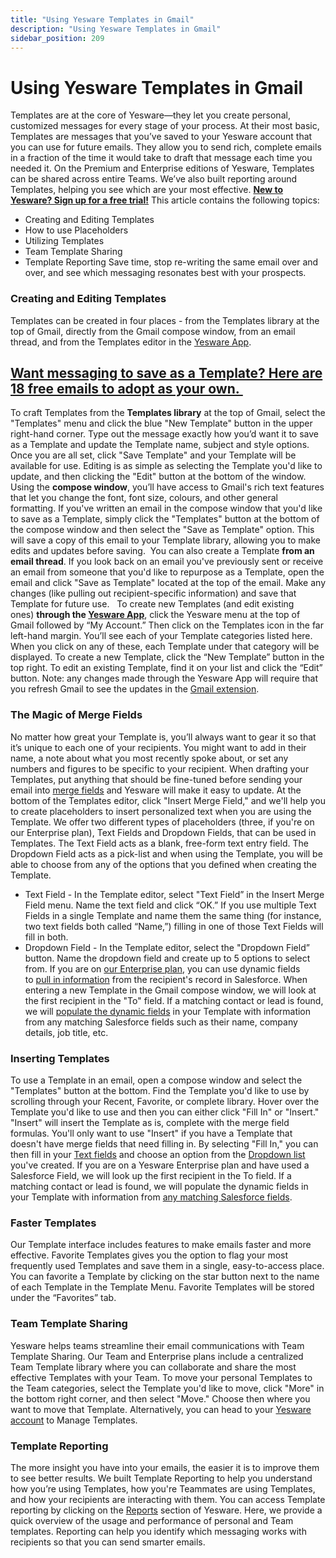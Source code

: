 ```yaml
---
title: "Using Yesware Templates in Gmail"
description: "Using Yesware Templates in Gmail"
sidebar_position: 209
---
```


# Using Yesware Templates in Gmail

Templates are at the core of Yesware—they let you create personal, customized messages for every stage of your process. At their most basic, Templates are messages that you’ve saved to your Yesware account that you can use for future emails. They allow you to send rich, complete emails in a fraction of the time it would take to draft that message each time you needed it. On the Premium and Enterprise editions of Yesware, Templates can be shared across entire Teams. We’ve also built reporting around Templates, helping you see which are your most effective.
**[New to Yesware? Sign up for a free trial!](http://www.yesware.com/sign-up/)**
This article contains the following topics:
- Creating and Editing Templates
- How to use Placeholders
- Utilizing Templates
- Team Template Sharing
- Template Reporting
Save time, stop re-writing the same email over and over, and see which messaging resonates best with your prospects.
### Creating and Editing Templates
Templates can be created in four places - from the Templates library at the top of Gmail, directly from the Gmail compose window, from an email thread, and from the Templates editor in the [Yesware App](https://app.yesware.com/template_library/manage).
## **[Want messaging to save as a Template? Here are 18 free emails to adopt as your own. ](http://pages.yesware.com/email-templates-landing-page.html)**
To craft Templates from the **Templates library** at the top of Gmail, select the "Templates" menu and click the blue "New Template" button in the upper right-hand corner. Type out the message exactly how you’d want it to save as a Template and update the Template name, subject and style options. Once you are all set, click "Save Template" and your Template will be available for use. Editing is as simple as selecting the Template you'd like to update, and then clicking the "Edit" button at the bottom of the window.
Using the **compose window**, you’ll have access to Gmail's rich text features that let you change the font, font size, colours, and other general formatting. If you've written an email in the compose window that you'd like to save as a Template, simply click the "Templates" button at the bottom of the compose window and then select the "Save as Template" option. This will save a copy of this email to your Template library, allowing you to make edits and updates before saving. 
You can also create a Template **from an email thread**. If you look back on an email you've previously sent or receive an email from someone that you'd like to repurpose as a Template, open the email and click "Save as Template" located at the top of the email. Make any changes (like pulling out recipient-specific information) and save that Template for future use.  
To create new Templates (and edit existing ones) **through the [Yesware App](http://app.yesware.com/)**, click the Yesware menu at the top of Gmail followed by “My Account.” Then click on the Templates icon in the far left-hand margin. You’ll see each of your Template categories listed here. When you click on any of these, each Template under that category will be displayed. To create a new Template, click the “New Template” button in the top right. To edit an existing Template, find it on your list and click the “Edit” button. Note: any changes made through the Yesware App will require that you refresh Gmail to see the updates in the [Gmail extension](http://www.yesware.com/blog/gmail-extension/).
### The Magic of Merge Fields
No matter how great your Template is, you’ll always want to gear it so that it’s unique to each one of your recipients. You might want to add in their name, a note about what you most recently spoke about, or set any numbers and figures to be specific to your recipient. When drafting your Templates, put anything that should be fine-tuned before sending your email into [merge fields](https://support.yesware.com/entries/69139438-How-do-I-use-placeholders-in-templates) and Yesware will make it easy to update.
At the bottom of the Templates editor, click "Insert Merge Field," and we'll help you to create placeholders to insert personalized text when you are using the Template.
We offer two different types of placeholders (three, if you're on our Enterprise plan), Text Fields and Dropdown Fields, that can be used in Templates. The Text Field acts as a blank, free-form text entry field. The Dropdown Field acts as a pick-list and when using the Template, you will be able to choose from any of the options that you defined when creating the Template.
- Text Field - In the Template editor, select "Text Field” in the Insert Merge Field menu. Name the text field and click “OK.” If you use multiple Text Fields in a single Template and name them the same thing (for instance, two text fields both called “Name,”) filling in one of those Text Fields will fill in both.
- Dropdown Field - In the Template editor, select the "Dropdown Field” button. Name the dropdown field and create up to 5 options to select from.
If you are on [our Enterprise plan](http://www.yesware.com/plans-and-pricing), you can use dynamic fields to [pull in information](https://support.yesware.com/entries/86034428-What-information-populates-dynamic-templates-) from the recipient's record in Salesforce. When entering a new Template in the Gmail compose window, we will look at the first recipient in the "To" field. If a matching contact or lead is found, we will [populate the dynamic fields](https://support.yesware.com/entries/85475998-How-do-dynamic-templates-work-with-Salesforce-) in your Template with information from any matching Salesforce fields such as their name, company details, job title, etc.
### Inserting Templates
To use a Template in an email, open a compose window and select the "Templates" button at the bottom. Find the Template you'd like to use by scrolling through your Recent, Favorite, or complete library. Hover over the Template you'd like to use and then you can either click "Fill In" or "Insert." "Insert" will insert the Template as is, complete with the merge field formulas. You'll only want to use "Insert" if you have a Template that doesn't have merge fields that need filling in. By selecting "Fill In," you can then fill in your [Text fields](/docs/templates/creating-templates/how-to-use-placeholders-merge-fields-in) and choose an option from the [Dropdown list](/docs/templates/creating-templates/how-to-use-placeholders-merge-fields-in) you've created. If you are on a Yesware Enterprise plan and have used a Salesforce Field, we will look up the first recipient in the To field. If a matching contact or lead is found, we will populate the dynamic fields in your Template with information from [any matching Salesforce fields](https://support.yesware.com/entries/86034428-What-information-populates-dynamic-templates-).
### Faster Templates
Our Template interface includes features to make emails faster and more effective. Favorite Templates gives you the option to flag your most frequently used Templates and save them in a single, easy-to-access place. You can favorite a Template by clicking on the star button next to the name of each Template in the Template Menu. Favorite Templates will be stored under the “Favorites” tab.
### Team Template Sharing
Yesware helps teams streamline their email communications with Team Template Sharing.
Our Team and Enterprise plans include a centralized Team Template library where you can collaborate and share the most effective Templates with your Team. To move your personal Templates to the Team categories, select the Template you'd like to move, click "More" in the bottom right corner, and then select "Move." Choose then where you want to move that Template.
Alternatively, you can head to your [Yesware account](https://app.yesware.com/template_library/manage) to Manage Templates.
### Template Reporting
The more insight you have into your emails, the easier it is to improve them to see better results.
We built Template Reporting to help you understand how you’re using Templates, how you're Teammates are using Templates, and how your recipients are interacting with them.
You can access Template reporting by clicking on the [Reports](https://app.yesware.com/reports/templates/#/templates/by_user) section of Yesware. Here, we provide a quick overview of the usage and performance of personal and Team templates.
Reporting can help you identify which messaging works with recipients so that you can send smarter emails.